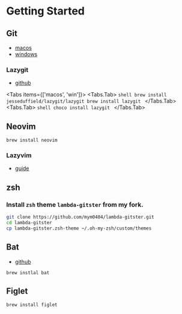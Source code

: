 
# Getting Started

## Git

- [macos](https://git-scm.com/downloads/mac)
- [windows](https://git-scm.com/downloads/win)

### Lazygit

- [github](https://github.com/jesseduffield/lazygit?tab=readme-ov-file#homebrew)


<Tabs items={['macos', 'win']}>
  <Tabs.Tab>
    ```shell
    brew install jesseduffield/lazygit/lazygit
    brew install lazygit
    ```
  </Tabs.Tab>
  <Tabs.Tab>
    ```shell
    choco install lazygit
    ```
  </Tabs.Tab>
</Tabs>



## Neovim

```shell
brew install neovim
```

### Lazyvim

- [guide](https://www.lazyvim.org/installation)

## zsh

### Install `zsh` theme `lambda-gitster` from my fork.

```sh
git clone https://github.com/mym0404/lambda-gitster.git
cd lambda-gitster
cp lambda-gitster.zsh-theme ~/.oh-my-zsh/custom/themes
```

## Bat

- [github](https://github.com/sharkdp/bat)

```shell
brew instlal bat
```

## Figlet

```shell
brew install figlet
```
